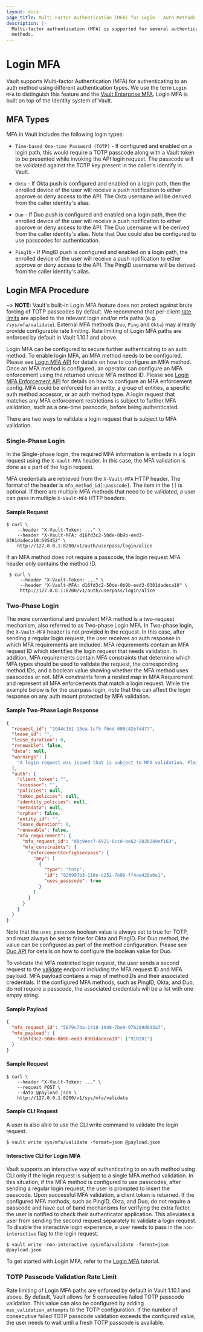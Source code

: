 ```yaml
---
layout: docs
page_title: Multi-Factor Authentication (MFA) for Login - Auth Methods
description: |-
  Multi-factor authentication (MFA) is supported for several authentication
  methods.
---
```


# Login MFA

Vault supports Multi-factor Authentication (MFA) for authenticating to
an auth method using different authentication types. We use the term `Login MFA` to distinguish
this feature and the [Vault Enterprise MFA](/docs/enterprise/mfa).
Login MFA is built on top of the Identity system of Vault.

## MFA Types

MFA in Vault includes the following login types:

- `Time-based One-time Password (TOTP)` - If configured and enabled on a login path,
  this would require a TOTP passcode along with a Vault token to be presented
  while invoking the API login request. The passcode will be validated against the
  TOTP key present in the caller's identify in Vault.

- `Okta` - If Okta push is configured and enabled on a login path, then the enrolled
  device of the user will receive a push notification to either approve or deny access
  to the API. The Okta username will be derived from the caller identity's
  alias.

- `Duo` - If Duo push is configured and enabled on a login path, then the enrolled
  device of the user will receive a push notification to either approve or deny access
  to the API. The Duo username will be derived from the caller identity's
  alias. Note that Duo could also be configured to use passcodes for authentication.

- `PingID` - If PingID push is configured and enabled on a login path, the
  enrolled device of the user will receive a push notification to either approve or deny
  access to the API. The PingID username will be derived from the caller
  identity's alias.

## Login MFA Procedure

~> **NOTE:** Vault's built-in Login MFA feature does not protect against brute forcing of
TOTP passcodes by default. We recommend that per-client [rate limits](/docs/concepts/resource-quotas)
are applied to the relevant login and/or mfa paths (e.g. `/sys/mfa/validate`). External MFA
methods (`Duo`, `Ping` and `Okta`) may already provide configurable rate limiting. Rate limiting of
Login MFA paths are enforced by default in Vault 1.10.1 and above.

Login MFA can be configured to secure further authenticating to an auth method. To enable login
MFA, an MFA method needs to be configured. Please see [Login MFA API](/api-docs/secret/identity/mfa) for details
on how to configure an MFA method. Once an MFA method is configured, an operator can configure an MFA enforcement using the returned unique MFA method ID.
Please see [Login MFA Enforcement API](/api-docs/secret/identity/mfa/login-enforcement)
for details on how to configure an MFA enforcement config. MFA could be enforced for an entity, a group of
entities, a specific auth method accessor, or an auth method type. A login request that matches
any MFA enforcement restrictions is subject to further MFA validation,
such as a one-time passcode, before being authenticated.

There are two ways to validate a login request that is subject to MFA validation.

### Single-Phase Login

In the Single-phase login, the required MFA information is embeds in a login request using
the `X-Vault-MFA` header. In this case, the MFA validation is done
as a part of the login request.

MFA credentials are retrieved from the `X-Vault-MFA` HTTP header. The format of
the header is `mfa_method_id[:passcode]`. The item in the `[]` is optional. If there are multiple MFA methods that need to be validated, a user can pass in multiple `X-Vault-MFA` HTTP headers.

#### Sample Request

```shell-session
$ curl \
    --header "X-Vault-Token: ..." \
    --header "X-Vault-MFA: d16fd3c2-50de-0b9b-eed3-0301dadeca10:695452" \
    http://127.0.0.1:8200/v1/auth/userpass/login/alice
```

If an MFA method does not require a passcode, the login request MFA header only contains the method ID.

```shell-session
 $ curl \
     --header "X-Vault-Token: ..." \
     --header "X-Vault-MFA: d16fd3c2-50de-0b9b-eed3-0301dadeca10" \
     http://127.0.0.1:8200/v1/auth/userpass/login/alice
```

### Two-Phase Login

The more conventional and prevalent MFA method is a two-request mechanism, also referred to as Two-phase Login MFA.
In Two-phase login, the `X-Vault-MFA` header is not provided in the request. In this case, after sending a regular login request,
the user receives an auth response in which MFA requirements are included. MFA requirements contain an MFA request ID
which identifies the login request that needs validation. In addition, MFA requirements contain MFA constraints
that determine which MFA types should be used to validate the request, the corresponding method IDs, and
a boolean value showing whether the MFA method uses passcodes or not. MFA constraints form a nested map in MFA Requirement
and represent all MFA enforcements that match a login request. While the example below is for the userpass login,
note that this can affect the login response on any auth mount protected by MFA validation.

#### Sample Two-Phase Login Response

```json
{
  "request_id": "1044c151-13ea-1cf5-f6ed-000c42efd477",
  "lease_id": "",
  "lease_duration": 0,
  "renewable": false,
  "data": null,
  "warnings": [
    "A login request was issued that is subject to MFA validation. Please make sure to validate the login by sending another request to mfa/validate endpoint."
  ],
  "auth": {
    "client_token": "",
    "accessor": "",
    "policies": null,
    "token_policies": null,
    "identity_policies": null,
    "metadata": null,
    "orphan": false,
    "entity_id": "",
    "lease_duration": 0,
    "renewable": false,
    "mfa_requirement": {
      "mfa_request_id": "d0c9eec7-6921-8cc0-be62-202b289ef163",
      "mfa_constraints": {
        "enforcementConfigUserpass": {
          "any": [
            {
              "type": "totp",
              "id": "820997b3-110e-c251-7e8b-ff4aa428a6e1",
              "uses_passcode": true
            }
          ]
        }
      }
    }
  }
}
```

Note that the `uses_passcode` boolean value is always set to true for TOTP, and must always be set to false for Okta and PingID.
For Duo method, the value can be configured as part of the method configuration.
Please see [Duo API](/api-docs/secret/identity/mfa/duo) for details
on how to configure the boolean value for Duo.

To validate the MFA restricted login request, the user sends a second request to the [validate](/api-docs/system/mfa/validate)
endpoint including the MFA request ID and MFA payload. MFA payload contains a map of methodIDs and their associated credentials.
If the configured MFA methods, such as PingID, Okta, and Duo, do not require a passcode, the associated
credentials will be a list with one empty string.

#### Sample Payload

```json
{
  "mfa_request_id": "5879c74a-1418-1948-7be9-97b209d693a7",
  "mfa_payload": {
    "d16fd3c2-50de-0b9b-eed3-0301dadeca10": ["910201"]
  }
}
```

#### Sample Request

```shell-session
$ curl \
    --header "X-Vault-Token: ..." \
    --request POST \
    --data @payload.json \
    http://127.0.0.1:8200/v1/sys/mfa/validate
```

#### Sample CLI Request

A user is also able to use the CLI write command to validate the login request.

```shell-session
$ vault write sys/mfa/validate -format=json @payload.json
```

#### Interactive CLI for Login MFA

Vault supports an interactive way of authenticating to an auth method using CLI only if the
login request is subject to a single MFA method validation. In this situation, if the MFA method
is configured to use passcodes, after sending a regular login request, the user is prompted to
insert the passcode. Upon successful MFA validation, a client token is returned.
If the configured MFA methods, such as PingID, Okta, and Duo, do not require a passcode and have out of band
mechanisms for verifying the extra factor, the user is notified to check their authenticator application.
This alleviates a user from sending the second request separately to validate a login request.
To disable the interactive login experience, a user needs to pass in the `non-interactive` flag to the login request.

```shell-session
$ vault write -non-interactive sys/mfa/validate -format=json @payload.json
```

To get started with Login MFA, refer to the [Login MFA](https://learn.hashicorp.com/tutorials/vault/multi-factor-authentication) tutorial.


### TOTP Passcode Validation Rate Limit

Rate limiting of Login MFA paths are enforced by default in Vault 1.10.1 and above.
By default, Vault allows for 5 consecutive failed TOTP passcode validation.
This value can also be configured by adding `max_validation_attempts` to the TOTP configuration.
If the number of consecutive failed TOTP passcode validation exceeds the configured value, the user
needs to wait until a fresh TOTP passcode is available.
